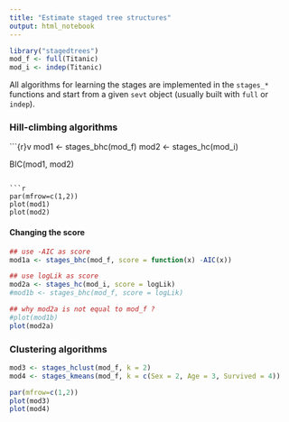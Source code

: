 ```yaml
---
title: "Estimate staged tree structures"
output: html_notebook
---
```


```r
library("stagedtrees")
mod_f <- full(Titanic)
mod_i <- indep(Titanic)
```

All algorithms for learning the stages are implemented 
in the `stages_*` functions
and start from a given `sevt` object (usually built with `full` or `indep`). 


### Hill-climbing algorithms 

```{r}v
mod1 <- stages_bhc(mod_f)
mod2 <- stages_hc(mod_i)

BIC(mod1, mod2)
```

```r
par(mfrow=c(1,2))
plot(mod1)
plot(mod2)
```

#### Changing the score

```r
## use -AIC as score
mod1a <- stages_bhc(mod_f, score = function(x) -AIC(x))

## use logLik as score
mod2a <- stages_hc(mod_i, score = logLik) 
#mod1b <- stages_bhc(mod_f, score = logLik)

## why mod2a is not equal to mod_f ?
#plot(mod1b)
plot(mod2a)
```


### Clustering algorithms

```r
mod3 <- stages_hclust(mod_f, k = 2)
mod4 <- stages_kmeans(mod_f, k = c(Sex = 2, Age = 3, Survived = 4))
```



```r
par(mfrow=c(1,2))
plot(mod3)
plot(mod4)
```

### 